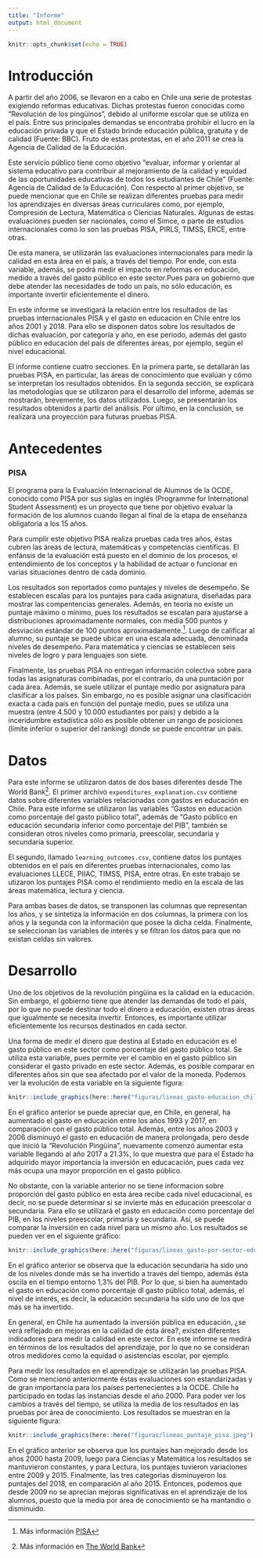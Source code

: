 ```yaml
---
title: "Informe"
output: html_document
---
```


```r
knitr::opts_chunk$set(echo = TRUE)
```

# Introducción

A partir del año 2006, se llevaron en a cabo en Chile una serie de protestas  exigiendo reformas educativas. Dichas protestas fueron conocidas como "Revolución de los pingüinos", debido al uniforme escolar que se utiliza en el país. Entre sus principales demandas se encontraba prohibir el lucro en la educación privada y que el Estado brinde educación pública, gratuita y de calidad (Fuente: BBC). Fruto de estas protestas, en el año 2011 se crea la Agencia de Calidad de la Educación.

Este servicio público tiene como objetivo "evaluar, informar y orientar al sistema educativo para contribuir al mejoramiento de la calidad y equidad de las oportunidades educativas de todos los estudiantes de Chile" (Fuente: Agencia de Calidad de la Educación). Con respecto al primer objetivo, se puede mencionar que en Chile se realizan diferentes pruebas para medir los aprendizajes en diversas áreas curriculares como, por ejemplo, Compresión de Lectura, Matemática o Ciencias Naturales. Algunas de estas evaluaciones pueden ser nacionales, como el Simce, o parte de estudios internacionales como lo son las pruebas PISA, PIRLS, TIMSS, ERCE, entre otras.

De esta manera, se utilizarán las evaluaciones internacionales para medir la calidad en esta área en el país, a través del tiempo. Por ende, con esta variable, además, se podrá medir el impacto en reformas en educación, medido a través del gasto público en este sector.Pues para un gobierno que debe atender las necesidades de todo un país, no sólo educación, es importante invertir eficientemente el dinero.

En este informe se investigará la relación entre los resultados de las pruebas internacionales PISA y el gasto en educación en Chile entre los años 2001 y 2018. Para ello se disponen datos sobre los resultados de dichas evaluación, por categoría y año, en ese periodo, además del gasto público en educación del país de diferentes áreas, por ejemplo, según el nivel educacional.

El informe contiene cuatro secciones. En la primera parte, se detallarán las pruebas PISA, en particular, las áreas de conocimiento que evalúan y cómo se interpretan los resultados obtenidos. En la segunda sección, se explicará las metodologías que se utilizaron para el desarrollo del informe, además se mostrarán, brevemente, los datos utilizados. Luego, se presentarán los resultados obtenidos a partir del análisis. Por último, en la conclusión, se realizará una proyección para futuras pruebas PISA.

# Antecedentes

### PISA

El programa para la Evaluación Internacional de Alumnos de la OCDE, conocido como PISA por sus siglas en inglés (Programme for International Student Assessment) es un proyecto que tiene por objetivo evaluar la formación de los alumnos cuando llegan al final de la etapa de enseñanza obligatoria a los 15 años.

Para cumplir este objetivo PISA realiza pruebas cada tres años, éstas cubren las áreas de lectura, matemáticas y competencias científicas. El enfánsis de la evaluación está puesto en el dominio de los procesos, el entendimiento de los conceptos y la habilidad de actuar o funcionar en varias situaciones dentro de cada dominio.

Los resultados son reportados como puntajes y niveles de desempeño. Se establecen escalas para los puntajes para cada asignatura, diseñadas para mostrar las compentencias generales. Además, en teoría no existe un puntaje máximo o mínimo, pues los resultados se escalan para ajustarse a distribuciones aproximadamente normales, con media 500 puntos y desviación estándar de 100 puntos aproximadamente.[^1]. Luego de calificar al alumno, su puntaje se puede ubicar en una escala adecuada, denominada niveles de desempeño. Para matemática y ciencias se establecen seis niveles de logro y para lenguajes son siete.

Finalmente, las pruebas PISA no entregan información colectiva sobre para todas las asignaturas combinadas, por el contrario, da una puntación por cada área. Además, se suele utilizar el puntaje medio por asignatura para clasificar a los países. Sin embargo, no es posible asignar una clasificación exacta a cada país en función del puntaje medio, pues se utiliza una muestra (entre 4.500 y 10.000 estudiantes por país) y debido a la inceridumbre estadística sólo es posible obtener un rango de posiciones (límite inferior o superior del ranking) donde se puede encontrar un país.

[^1]: Más información [PISA](https://www.oecd.org/pisa/pisafaq/)

# Datos

Para este informe se utilizaron datos de dos bases diferentes desde The World Bank[^2]. El primer archivo ```expenditures_explanation.csv``` contiene datos sobre diferentes variables relacionadas con gastos en educación en Chile. Para este informe se utilizaron las variables "Gastos en educación como porcentaje del gasto público total", además de "Gasto público en educación secundaria inferior como porcentaje del PIB", también se consideran otros niveles como primaria, preescolar, secundaria y secundaria superior.

El segundo, llamado ```learning_outcomes.csv```, contiene datos los puntajes obtenidos en el país en diferentes pruebas internacionales, como las evaluaciones LLECE, PIIAC, TIMSS, PISA, entre otras. En este trabajo se utizaron los puntajes PISA como el rendimiento medio en la escala de las áreas matemática, lectura y ciencia.

Para ambas bases de datos, se transponen las columnas que representan los años, y se sintetiza la información en dos columnas, la primera con los años y la segunda con la información que posee la dicha celda. Finalmente, se seleccionan las variables de interés y se filtran los datos para que no existan celdas sin valores.

[^2]: Más información en [The World Bank](https://datatopics.worldbank.org/education/)

# Desarrollo

Uno de los objetivos de la revolución pingüina es la calidad en la educación. Sin embargo, el gobierno tiene que atender las demandas de todo el país, por lo que no puede destinar todo el dinero a educación, existen otras áreas que igualmente se necesita invertir. Entonces, es importante utilizar eficientemente los recursos destinados en cada sector.

Una forma de medir el dinero que destina al Estado en educación es el gasto público en este sector como porcentaje del gasto público total. Se utiliza esta variable, pues permite ver el cambio en el gasto público sin considerar el gasto privado en este sector. Además, es posible comparar en diferentes años sin que sea afectado por el valor de la moneda. Podemos ver la evolución de esta variable en la siguiente figura:

```r
knitr::include_graphics(here::here("figuras/lineas_gasto-educacion_chile.jpeg"))
```

En el gráfico anterior se puede apreciar que, en Chile, en general, ha aumentado el gasto en educación entre los años 1993 y 2017, en comparación con el gasto público total. Además, entre los años 2003 y 2006 disminuyó el gasto en educación de manera prolongada, pero desde que inició la "Revolución Pingüina", nuevamente comenzó aumentar esta variable llegando al año 2017 a 21.3%, lo que muestra que para el Estado ha adquirido mayor importancia la inversión en educacación, pues cada vez más ocupa una mayor proporción en el gasto público.

No obstante, con la variable anterior no se tiene informacion sobre proporción del gasto público en esta área recibe cada nivel educacional, es decir, no se puede determinar si se invierte más en educación preescolar o secundaria. Para ello se utilizará el gasto en educación como porcentaje del PIB, en los niveles preescolar, primaria y secundaria. Así, se puede comparar la inversión en cada nivel para un mismo año. Los resultados se pueden ver en el siguiente gráfico:

```r
knitr::include_graphics(here::here("figuras/lineas_gasto-por-sector-educacion_chile.jpeg"))
```

En el gráfico anterior se observa que la educación secundaria ha sido uno de los niveles donde más se ha invertido a través del tiempo, además ésta oscila en el tiempo entorno 1,3% del PIB. Por lo que, si bien ha aumentado el gasto en educación como porcentaje dl gasto público total, además, el nivel de interés, es decir, la educación secundaria ha sido uno de los que más se ha invertido.

En general, en Chile ha aumentado la inversión pública en educación, ¿se verá reflejado en mejoras en la calidad de ésta área?, existen diferentes indicadores para medir la calidad en este sector. En este informe se medirá en términos de los resultados del aprendizaje, por lo que no se consideran otros medidores como la equidad o asistencias escolar, por ejemplo.

Para medir los resultados en el aprendizaje se utilizarán las pruebas PISA. Como se mencionó anteriormente éstas evaluaciones son estandarizadas y de gran importancia para los países pertenecientes a la OCDE. Chile ha participado en todas las instancias desde el año 2000.
Para poder ver los cambios a través del tiempo, se utiliza la media de los resultados en las pruebas por área de conocimiento. Los resultados se muestran en la siguiente figura:


```r
knitr::include_graphics(here::here("figuras/lineas_puntaje_pisa.jpeg"))
```

En el gráfico anterior se observa que los puntajes han mejorado desde los años 2000 hasta 2009, luego para Ciencias y Matemática los resultados se mantuvieron constantes, y para Lectura, los puntajes tuvieron variaciones entre 2009 y 2015. Finalmente, las tres categorias disminuyeron los puntajes del 2018, en comparación al año 2015. Entonces, podemos que desde  2009 no se aprecian mejoras significativas en el aprendizaje de los alumnos, puesto que la media por área de conocimiento se ha mantandio o disminuido.

